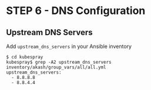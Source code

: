 # STEP 6 - DNS Configuration

## Upstream DNS Servers

Add  `upstream_dns_servers` in your Ansible inventory

```
$ cd kubespray
kubespray$ grep -A2 upstream_dns_servers inventory/akash/group_vars/all/all.yml
upstream_dns_servers:
  - 8.8.8.8
  - 8.8.4.4
```

